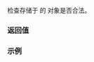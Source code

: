 {{cpp/chrono/weekday_last/title|ok}}
{{cpp/chrono/weekday_last/navbar}}
{{dcl begin}}
{{dcl|since=c++20|1=
constexpr bool ok() const noexcept;
}}
{{dcl end}}
检查存储于 {{c|*this}} 的 {{tt|weekday}} 对象是否合法。

=== 返回值 ===
{{c|weekday().ok()}}

===示例===
{{example
|code=
#include &lt;chrono&gt;
#include &lt;iostream&gt;
 
int main()
{
    std::cout &lt;&lt; std::boolalpha;

    auto wdl{std::chrono::Tuesday[std::chrono::last]};
    std::cout &lt;&lt; (wdl.ok()) &lt;&lt; ' ';

    wdl = {std::chrono::weekday(42)[std::chrono::last]};
    std::cout &lt;&lt; (wdl.ok()) &lt;&lt; '\n';
}
|output=
true false
}}

{{langlinks|en|es|ja|ru}}